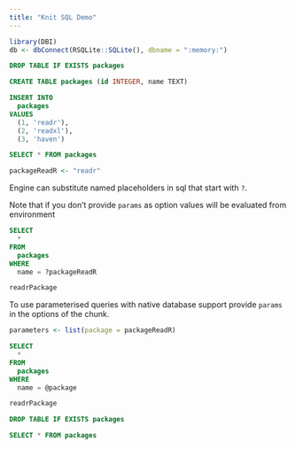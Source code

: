 ```yaml
---
title: "Knit SQL Demo"
---
```


```r
library(DBI)
db <- dbConnect(RSQLite::SQLite(), dbname = ":memory:")
```

```sql
DROP TABLE IF EXISTS packages
```

```sql
CREATE TABLE packages (id INTEGER, name TEXT)
```

```sql
INSERT INTO 
  packages 
VALUES 
  (1, 'readr'), 
  (2, 'readxl'), 
  (3, 'haven')
```

```sql
SELECT * FROM packages
```

```r
packageReadR <- "readr"
```

Engine can substitute named placeholders in sql that start with `?`. 

Note that if you don't provide `params` as option values will be evaluated from environment

```sql
SELECT 
  * 
FROM 
  packages
WHERE 
  name = ?packageReadR
```

```r
readrPackage
```

To use parameterised queries with native database support provide `params` in the options of the chunk.

```r
parameters <- list(package = packageReadR)
```

```sql
SELECT 
  * 
FROM
  packages
WHERE 
  name = @package
```

```r
readrPackage
``` 

```sql
DROP TABLE IF EXISTS packages
```

```sql
SELECT * FROM packages
```

